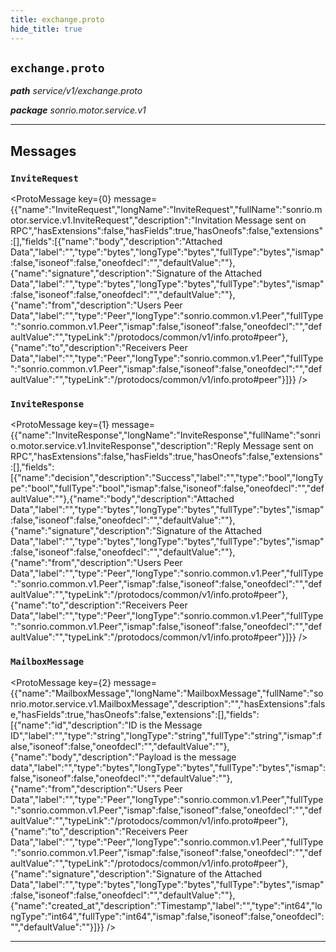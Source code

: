 ```yaml
---
title: exchange.proto
hide_title: true
---
```



## `exchange.proto`
_**path** service/v1/exchange.proto_

_**package** sonrio.motor.service.v1_



---

## Messages


### `InviteRequest`
<ProtoMessage key={0} message={{"name":"InviteRequest","longName":"InviteRequest","fullName":"sonrio.motor.service.v1.InviteRequest","description":"Invitation Message sent on RPC","hasExtensions":false,"hasFields":true,"hasOneofs":false,"extensions":[],"fields":[{"name":"body","description":"Attached Data","label":"","type":"bytes","longType":"bytes","fullType":"bytes","ismap":false,"isoneof":false,"oneofdecl":"","defaultValue":""},{"name":"signature","description":"Signature of the Attached Data","label":"","type":"bytes","longType":"bytes","fullType":"bytes","ismap":false,"isoneof":false,"oneofdecl":"","defaultValue":""},{"name":"from","description":"Users Peer Data","label":"","type":"Peer","longType":"sonrio.common.v1.Peer","fullType":"sonrio.common.v1.Peer","ismap":false,"isoneof":false,"oneofdecl":"","defaultValue":"","typeLink":"/protodocs/common/v1/info.proto#peer"},{"name":"to","description":"Receivers Peer Data","label":"","type":"Peer","longType":"sonrio.common.v1.Peer","fullType":"sonrio.common.v1.Peer","ismap":false,"isoneof":false,"oneofdecl":"","defaultValue":"","typeLink":"/protodocs/common/v1/info.proto#peer"}]}} />


### `InviteResponse`
<ProtoMessage key={1} message={{"name":"InviteResponse","longName":"InviteResponse","fullName":"sonrio.motor.service.v1.InviteResponse","description":"Reply Message sent on RPC","hasExtensions":false,"hasFields":true,"hasOneofs":false,"extensions":[],"fields":[{"name":"decision","description":"Success","label":"","type":"bool","longType":"bool","fullType":"bool","ismap":false,"isoneof":false,"oneofdecl":"","defaultValue":""},{"name":"body","description":"Attached Data","label":"","type":"bytes","longType":"bytes","fullType":"bytes","ismap":false,"isoneof":false,"oneofdecl":"","defaultValue":""},{"name":"signature","description":"Signature of the Attached Data","label":"","type":"bytes","longType":"bytes","fullType":"bytes","ismap":false,"isoneof":false,"oneofdecl":"","defaultValue":""},{"name":"from","description":"Users Peer Data","label":"","type":"Peer","longType":"sonrio.common.v1.Peer","fullType":"sonrio.common.v1.Peer","ismap":false,"isoneof":false,"oneofdecl":"","defaultValue":"","typeLink":"/protodocs/common/v1/info.proto#peer"},{"name":"to","description":"Receivers Peer Data","label":"","type":"Peer","longType":"sonrio.common.v1.Peer","fullType":"sonrio.common.v1.Peer","ismap":false,"isoneof":false,"oneofdecl":"","defaultValue":"","typeLink":"/protodocs/common/v1/info.proto#peer"}]}} />


### `MailboxMessage`
<ProtoMessage key={2} message={{"name":"MailboxMessage","longName":"MailboxMessage","fullName":"sonrio.motor.service.v1.MailboxMessage","description":"","hasExtensions":false,"hasFields":true,"hasOneofs":false,"extensions":[],"fields":[{"name":"id","description":"ID is the Message ID","label":"","type":"string","longType":"string","fullType":"string","ismap":false,"isoneof":false,"oneofdecl":"","defaultValue":""},{"name":"body","description":"Payload is the message data","label":"","type":"bytes","longType":"bytes","fullType":"bytes","ismap":false,"isoneof":false,"oneofdecl":"","defaultValue":""},{"name":"from","description":"Users Peer Data","label":"","type":"Peer","longType":"sonrio.common.v1.Peer","fullType":"sonrio.common.v1.Peer","ismap":false,"isoneof":false,"oneofdecl":"","defaultValue":"","typeLink":"/protodocs/common/v1/info.proto#peer"},{"name":"to","description":"Receivers Peer Data","label":"","type":"Peer","longType":"sonrio.common.v1.Peer","fullType":"sonrio.common.v1.Peer","ismap":false,"isoneof":false,"oneofdecl":"","defaultValue":"","typeLink":"/protodocs/common/v1/info.proto#peer"},{"name":"signature","description":"Signature of the Attached Data","label":"","type":"bytes","longType":"bytes","fullType":"bytes","ismap":false,"isoneof":false,"oneofdecl":"","defaultValue":""},{"name":"created_at","description":"Timestamp","label":"","type":"int64","longType":"int64","fullType":"int64","ismap":false,"isoneof":false,"oneofdecl":"","defaultValue":""}]}} />

---


  
